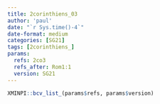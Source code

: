 ```yaml
---
title: 2corinthiens_03
author: 'paul'
date: "`r Sys.time()-4`"
date-format: medium
categories: [SG21]
tags: [2corinthiens_]
params:
  refs: 2co3
  refs_after: Rom1:1
  version: SG21
---
```


```r
XMINPI::bcv_list_(params$refs, params$version)
```

